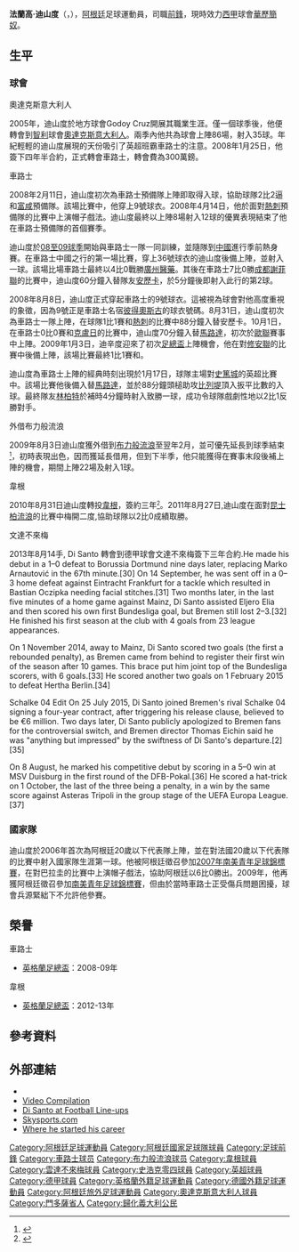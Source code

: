 {{noteTA|G1=Football|G2=EPL|G3=德甲
|T=zh-hans:弗朗戈·迪桑托;zh-hk:法蘭高·迪山度;zh-tw:弗朗戈·迪桑托;
|1=zh-hans:弗朗戈·迪桑托;zh-hk:法蘭高·迪山度;zh-tw:弗朗戈·迪桑托;
|2=zh-hans:迪桑托;zh-hk:迪山度;zh-tw:迪桑托;
|3=zh-hans:奥达克斯;zh-hk:奧達斯;zh-tw:奧達克斯;

}}
{{Football player infobox 
|          playername = 弗朗戈·迪桑托<br/>''Franco di Santo''
|               image = [[File:Franco_Di_Santo_warming_up,_Wigan_Athletic_v_Bolton_Wanderers,_15_October_2011.jpg|200px]]
|            fullname = Franco Matías di Santo
|              height = {{height|m=1.96}}
|         dateofbirth = {{birth date and age|1989|4|7}}
|         cityofbirth = [[門多薩|門多薩]]
|      countryofbirth = [[阿根廷|阿根廷]] 
|         currentclub = [[巴列卡諾閃電|華歷簡奴]]
|          clubnumber = 25
|            position = [[前鋒_(足球)|前鋒]]
| youthyears1         = 2005–2006
| youthclubs1         = [[奧達克斯意大利人運動俱樂部|奧達斯]]
| years1              = 2006–2008
| clubs1              = [[奧達克斯意大利人運動俱樂部|奧達斯]]
| caps1               = 61
| goals1              = 14
| years2              = 2008–2010
| clubs2              =  [[切尔西足球俱乐部|車路士]]
| caps2               = 8
| goals2              = 0
| years3              = 2009–2010
| clubs3              = → [[布莱克本流浪者足球俱乐部|布力般流浪]] (外借)
| caps3               = 22
| goals3              = 1
| years4              = 2010–2013
| clubs4              = [[威根竞技足球俱乐部|韋根]]
| caps4               = 92
| goals4              = 13
| years5              = 2013–2015
| clubs5              = [[雲達不萊梅體育會|雲達不萊梅]]
| caps5               = 46
| goals5              = 18
| years6              = 2015–2019
| clubs6              = [[史浩克04|史浩克04]]
| caps6               = 71
| goals6              = 5
| years7              = 2019–
| clubs7              = [[巴列卡諾閃電|華歷簡奴]]
| caps7               = 1
| goals7              = 0
| nationalyears1      = 2006–2009
| nationalteam1       = {{link-en|阿根廷20歲以下國家足球隊|Argentina national under-20 football team}}
| nationalcaps1       = 25
| nationalgoals1      = 5
| nationalyears2      = 2012–
| nationalteam2       = [[阿根廷国家足球队|阿根廷]]
| nationalcaps2       = 3
| nationalgoals2      = 0
| club-update         = 2019年2月4日
| nationalteam-update = 2014年4月
}}
'''法蘭高·迪山度'''（{{lang-es|'''Franco Matías Di Santo'''}}，{{bd|1989年|4月7日|||D}}），[[阿根廷|阿根廷]]足球運動員，司職[[前鋒_(足球)|前鋒]]，現時效力[[西甲|西甲]]球會[[巴列卡諾閃電|華歷簡奴]]。

== 生平 ==
=== 球會 ===
;奧達克斯意大利人
2005年，迪山度於地方球會Godoy Cruz開展其職業生涯。僅一個球季後，他便轉會到[[智利|智利]]球會[[奧達克斯意大利人運動俱樂部|奧達克斯意大利人]]。兩季內他共為球會上陣86場，射入35球。年紀輕輕的迪山度展現的天份吸引了英超班霸車路士的注意。2008年1月25日，他簽下四年半合約，正式轉會車路士，轉會費為300萬鎊。

;車路士
2008年2月11日，迪山度初次為車路士預備隊上陣即取得入球，協助球隊2比2逼和[[富咸|富咸]]預備隊。該場比賽中，他穿上9號球衣。2008年4月14日，他於面對[[熱刺|熱刺]]預備隊的比賽中上演帽子戲法。迪山度最終以上陣8場射入12球的優異表現結束了他在車路士預備隊的首個賽季。

迪山度於[[2008年至2009年英格蘭超級聯賽|08至09球季]]開始與車路士一隊一同訓練，並隨隊到[[中國|中國]]進行季前熱身賽。在車路士中國之行的第一場比賽，穿上36號球衣的迪山度後備上陣，並射入一球。該場比場車路士最終以4比0戰勝[[廣州醫藥|廣州醫藥]]。其後在車路士7比0勝[[成都謝菲聯|成都謝菲聯]]的比賽中，迪山度60分鐘入替隊友[[安歷卡|安歷卡]]，於5分鐘後即射入此行的第2球。

2008年8月8日，迪山度正式穿起車路士的9號球衣。這被視為球會對他高度重視的象徵，因為9號正是車路士名宿[[彼得奧斯古|彼得奧斯古]]的球衣號碼。8月31日，迪山度初次為車路士一隊上陣，在球隊1比1賽和[[熱刺|熱刺]]的比賽中88分鐘入替安歷卡。10月1日，在車路士0比0賽和[[CFR克卢日足球俱乐部|克盧日]]的比賽中，迪山度70分鐘入替[[馬路達|馬路達]]，初次於[[歐聯|歐聯]]賽事中上陣。2009年1月3日，迪辛度迎來了初次[[英格蘭足總盃|足總盃]]上陣機會，他在對[[修安聯|修安聯]]的比賽中後備上陣，該場比賽最終1比1賽和。

迪山度為車路士上陣的經典時刻出現於1月17日，球隊主場對[[史篤城|史篤城]]的英超比賽中。該場比賽他後備入替[[馬路達|馬路達]]，並於88分鐘頭槌助攻[[儒利亚诺·贝莱蒂|比列堤]]頂入扳平比數的入球。最終隊友[[林柏特|林柏特]]於補時4分鐘時射入致勝一球，成功令球隊戲劇性地以2比1反勝對手。

;外借布力般流浪
2009年8月3日迪山度獲外借到[[布莱克本流浪者足球俱乐部|布力般流浪]]至翌年2月，並可優先延長到球季結束<small><ref>{{cite news|language=en |url=http://www.rovers.co.uk/page/NewsDetail/0,,10303~1742334,00.html |title=Rovers sign Di Santo |publisher=''rovers.co.uk'' |date=2009-08-03 |accessdate=2010-09-01 |deadurl=yes |archiveurl=https://web.archive.org/web/20110716193350/http://www.rovers.co.uk/page/NewsDetail/0%2C%2C10303~1742334%2C00.html |archivedate=2011-07-16 }}</ref></small>，初時表現出色，因而獲延長借用，但到下半季，他只能獲得在賽事末段後補上陣的機會，期間上陣22場及射入1球。

;韋根
2010年8月31日迪山度轉投[[威根竞技足球俱乐部|韋根]]，簽約三年<small><ref>{{cite news |language=en |url=http://news.bbc.co.uk/sport2/hi/football/teams/w/wigan_athletic/8958158.stm |title=Wigan sign Franco Di Santo and Tom Cleverley |publisher=[[BBC|BBC]] Sport |date=2010-08-31 |accessdate=2010-09-01 |archive-date=2014-07-14 |archive-url=https://web.archive.org/web/20140714214222/http://news.bbc.co.uk/sport2/hi/football/teams/w/wigan_athletic/8958158.stm |dead-url=no }}</ref></small>。2011年8月27日,迪山度在面對[[女王公园巡游者足球俱乐部|昆士柏流浪]]的比賽中梅開二度,協助球隊以2比0成績取勝。

;文達不來梅
2013年8月14手, Di Santo 轉會到德甲球會文達不來梅簽下三年合約.He made his debut in a 1–0 defeat to Borussia Dortmund nine days later, replacing Marko Arnautović in the 67th minute.[30] On 14 September, he was sent off in a 0–3 home defeat against Eintracht Frankfurt for a tackle which resulted in Bastian Oczipka needing facial stitches.[31] Two months later, in the last five minutes of a home game against Mainz, Di Santo assisted Eljero Elia and then scored his own first Bundesliga goal, but Bremen still lost 2–3.[32] He finished his first season at the club with 4 goals from 23 league appearances.

On 1 November 2014, away to Mainz, Di Santo scored two goals (the first a rebounded penalty), as Bremen came from behind to register their first win of the season after 10 games. This brace put him joint top of the Bundesliga scorers, with 6 goals.[33] He scored another two goals on 1 February 2015 to defeat Hertha Berlin.[34]

Schalke 04	Edit
On 25 July 2015, Di Santo joined Bremen's rival Schalke 04 signing a four-year contract, after triggering his release clause, believed to be €6 million. Two days later, Di Santo publicly apologized to Bremen fans for the controversial switch, and Bremen director Thomas Eichin said he was "anything but impressed" by the swiftness of Di Santo's departure.[2][35]

On 8 August, he marked his competitive debut by scoring in a 5–0 win at MSV Duisburg in the first round of the DFB-Pokal.[36] He scored a hat-trick on 1 October, the last of the three being a penalty, in a win by the same score against Asteras Tripoli in the group stage of the UEFA Europa League.[37]

=== 國家隊 ===
迪山度於2006年首次為阿根廷20歲以下代表隊上陣，並在對法國20歲以下代表隊的比賽中射入國家隊生涯第一球。他被阿根廷徵召參加[[2007年南美青年足球錦標賽|2007年南美青年足球錦標賽]]，在對巴拉圭的比賽中上演帽子戲法，協助阿根廷以6比0勝出。2009年，他再獲阿根廷徵召參加[[2009年南美青年足球錦標賽|南美青年足球錦標賽]]，但由於當時車路士正受傷兵問題困擾，球會兵源緊絀下不允許他參賽。

== 榮譽 ==
;車路士
* [[英格蘭足總盃|英格蘭足總盃]]：2008-09年

;韋根
* [[英格蘭足總盃|英格蘭足總盃]]：2012-13年

==參考資料==
{{reflist}}

==外部連結==
*{{soccerbase|id=48789|name=法蘭高·迪山度}}
*[https://web.archive.org/web/20111002091604/http://www.recontragolazo.com/?p=660 Video Compilation]
*[http://www.football-lineups.com/footballer/10969/ Di Santo at Football Line-ups] {{Wayback|url=http://www.football-lineups.com/footballer/10969/ |date=20090828131126 }}
*[http://www.skysports.com/story/0,19528,11095_2990471,00.html Skysports.com] {{Wayback|url=http://www.skysports.com/story/0,19528,11095_2990471,00.html |date=20090109022711 }}
*[https://web.archive.org/web/20060525010843/http://www.clubgodoycruz.com.ar/ Where he started his career]

{{DEFAULTSORT:Di Santo, Franco}}
[[Category:阿根廷足球運動員|Category:阿根廷足球運動員]]
[[Category:阿根廷國家足球隊球員|Category:阿根廷國家足球隊球員]]
[[Category:足球前鋒|Category:足球前鋒]]
[[Category:車路士球员|Category:車路士球员]]
[[Category:布力般流浪球员|Category:布力般流浪球员]]
[[Category:韋根球員|Category:韋根球員]]
[[Category:雲達不來梅球員|Category:雲達不來梅球員]]
[[Category:史浩克零四球員|Category:史浩克零四球員]]
[[Category:英超球員|Category:英超球員]]
[[Category:德甲球員|Category:德甲球員]]
[[Category:英格蘭外籍足球運動員|Category:英格蘭外籍足球運動員]]
[[Category:德國外籍足球運動員|Category:德國外籍足球運動員]]
[[Category:阿根廷旅外足球運動員|Category:阿根廷旅外足球運動員]]
[[Category:奧達克斯意大利人球員|Category:奧達克斯意大利人球員]]
[[Category:門多薩省人|Category:門多薩省人]]
[[Category:歸化義大利公民|Category:歸化義大利公民]]